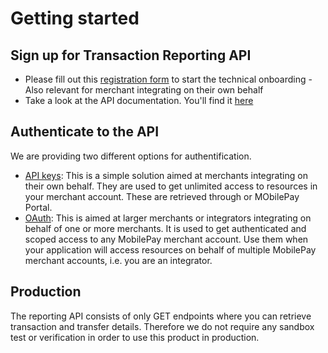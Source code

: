 # Getting started

## Sign up for Transaction Reporting API

* Please fill out this [registration form](https://mobilepay.dk/erhverv/integrator-signup) to start the technical onboarding - Also relevant for merchant integrating on their own behalf
* Take a look at the API documentation. You'll find it [here](/api/reporting)

## Authenticate to the API

We are providing two different options for authentification. 
- [API keys](#api-keys): This is a simple solution aimed at merchants integrating on their own behalf. They are used to get unlimited access to resources in your merchant account. These are retrieved through or MObilePay Portal.
- [OAuth](#oauth-access-token): This is aimed at larger merchants or integrators integrating on behalf of one or more merchants. It is used to get authenticated and scoped access to any MobilePay merchant account. Use them when your application will access resources on behalf of multiple MobilePay merchant accounts, i.e. you are an integrator. 

## Production

The reporting API consists of only GET endpoints where you can retrieve transaction and transfer details. Therefore we do not require any sandbox test or verification in order to use this product in production. 